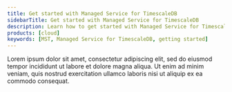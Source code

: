 ```yaml
---
title: Get started with Managed Service for TimescaleDB
sidebarTitle: Get started with Managed Service for TimescaleDB
description: Learn how to get started with Managed Service for TimescaleDB
products: [cloud]
keywords: [MST, Managed Service for TimescaleDB, getting started]
---
```


Lorem ipsum dolor sit amet, consectetur adipiscing elit, sed do eiusmod tempor incididunt ut labore et dolore magna aliqua. Ut enim ad minim veniam, quis nostrud exercitation ullamco laboris nisi ut aliquip ex ea commodo consequat.